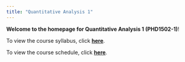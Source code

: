 ```yaml
---
title: "Quantitative Analysis 1"
---
```


**Welcome to the homepage for Quantitative Analysis 1 (PHD1502-1)**!

To view the course syllabus, click <a href="syllabus.html"><strong>here</strong></a>.

To view the course schedule, click <a href="schedule.html"><strong>here</strong></a>.